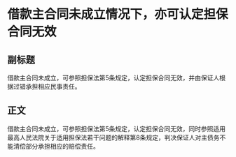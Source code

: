 # 借款主合同未成立情况下，亦可认定担保合同无效
## 副标题
借款主合同未成立，可参照担保法第5条规定，认定担保合同无效，并由保证人根据过错承担相应民事责任。
## 正文
借款主合同未成立，可参照担保法第5条规定，认定担保合同无效，同时参照适用最高人民法院关于适用担保法若干问题的解释第8条规定，判决保证人对主债务不能清偿部分承担相应的赔偿责任。